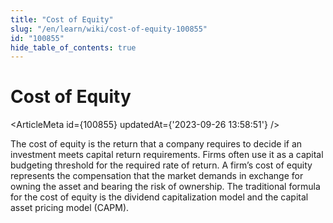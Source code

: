 ```yaml
---
title: "Cost of Equity"
slug: "/en/learn/wiki/cost-of-equity-100855"
id: "100855"
hide_table_of_contents: true
---
```



# Cost of Equity

<ArticleMeta id={100855} updatedAt={'2023-09-26 13:58:51'} />
<div className='border-solid border-b border-t-0 my-4 border-[var(--ifm-color-gray-300)]' />

The cost of equity is the return that a company requires to decide if an investment meets capital return requirements. Firms often use it as a capital budgeting threshold for the required rate of return. A firm’s cost of equity represents the compensation that the market demands in exchange for owning the asset and bearing the risk of ownership. The traditional formula for the cost of equity is the dividend capitalization model and the capital asset pricing model (CAPM).
